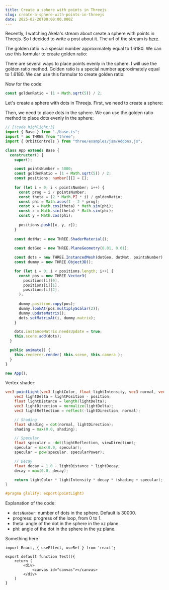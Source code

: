 ```yaml
---
title: Create a sphere with points in Threejs
slug: create-a-sphere-with-points-in-threejs
date: 2025-02-20T08:00:00.000Z
---
```


Recently, I watching Akela's stream about create a sphere with points in Threejs. So I decided to write a post about it.
The url of the stream is [here](https://www.youtube.com/watch?v=u1mRIYd7L44).

<Callout variant="info">
The golden ratio is a special number approximately equal to 1.6180. We can use this formular to create golden ratio:
</Callout>

There are several ways to place points evenly in the sphere. I will use the golden ratio method. Golden ratio is a special number approximately equal to 1.6180. We can use this formular to create golden ratio:

<PointSphereSandpack scene="scene1" />

Now for the code: 

```js 
const goldenRatio = (1 + Math.sqrt(5)) / 2;
```

Let's create a sphere with dots in Threejs. First, we need to create a sphere:

Then, we need to place dots in the sphere. We can use the golden ratio method to place dots evenly in the sphere:

```ts
// [!code highlight:3]
import { Base } from "./base.ts";
import * as THREE from "three";
import { OrbitControls } from "three/examples/jsm/Addons.js";

class App extends Base {
  constructor() {
    super();

    const pointsNumber = 5000;
    const goldenRatio = (1 + Math.sqrt(5)) / 2;
    const positions: number[][] = [];
    
    for (let i = 0; i < pointsNumber; i++) {
      const prog = i / pointsNumber;
      const theta = (2 * Math.PI * i) / goldenRatio;
      const phi = Math.acos(1 - 2 * prog);
      const x = Math.cos(theta) * Math.sin(phi);
      const z = Math.sin(theta) * Math.sin(phi);
      const y = Math.cos(phi);
      
      positions.push([x, y, z]);
    }
        
    const dotMat = new THREE.ShaderMaterial();
    
    const dotGeo = new THREE.PlaneGeometry(0.01, 0.01);

    const dots = new THREE.InstancedMesh(dotGeo, dotMat, pointsNumber);
    const dummy = new THREE.Object3D();

    for (let i = 0; i < positions.length; i++) {
      const pos = new THREE.Vector3(
      	positions[i][0],
      	positions[i][1],
      	positions[i][2],
      );
      
      dummy.position.copy(pos);
      dummy.lookAt(pos.multiplyScalar(2));
      dummy.updateMatrix();
      dots.setMatrixAt(i, dummy.matrix);
    }

    dots.instanceMatrix.needsUpdate = true;
    this.scene.add(dots);
  }

  public animate() {
    this.renderer.render( this.scene, this.camera );
  }
}

new App();
```

Vertex shader:

```glsl
vec3 pointLight(vec3 lightColor, float lightIntensity, vec3 normal, vec3 lightPosition, vec3 viewDirection, float specularPower, vec3 position, float lightDecay) {
    vec3 lightDelta = lightPosition - position;
    float lightDistance = length(lightDelta);
    vec3 lightDirection = normalize(lightDelta);
    vec3 lightReflection = reflect(-lightDirection, normal);

    // Shading
    float shading = dot(normal, lightDirection);
    shading = max(0.0, shading);

    // Specular
    float specular = -dot(lightReflection, viewDirection);
    specular = max(0.0, specular);
    specular = pow(specular, specularPower);

    // Decay
    float decay = 1.0 - lightDistance * lightDecay;
    decay = max(0.0, decay);

    return lightColor * lightIntensity * decay * (shading + specular);
}

#pragma glslify: export(pointLight)
```

Explanation of the code:

- `dotsNumber`: number of dots in the sphere. Default is 30000.
- progress: progress of the loop, from 0 to 1.
- theta: angle of the dot in the sphere in the xz plane.
- phi: angle of the dot in the sphere in the yz plane.



Something here

```tsx
import React, { useEffect, useRef } from 'react';

export default function Test(){
    return (
        <div>
            <canvas id="canvas"></canvas>
        </div>
    )
}
```

